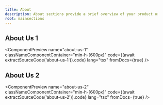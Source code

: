 ```yaml
---
title: About
description: About sections provide a brief overview of your product or service, highlighting its key features and benefits. They help users understand what your product is about and why they should use it.
root: mainsections
---
```



## About Us 1

<ComponentPreview
  name="about-us-1"
  classNameComponentContainer="min-h-[600px]"
  code={(await extractSourceCode('about-us-1')).code}
  lang="tsx"
  fromDocs={true}
/>

## About Us 2

<ComponentPreview
  name="about-us-2"
  classNameComponentContainer="min-h-[600px]"
  code={(await extractSourceCode('about-us-2')).code}
  lang="tsx"
  fromDocs={true}
/>